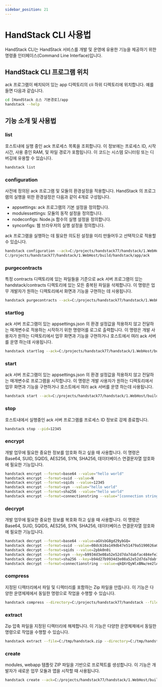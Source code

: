```yaml
---
sidebar_position: 21
---
```


# HandStack CLI 사용법

HandStack CLI는 HandStack 서비스를 개발 및 운영에 유용한 기능을 제공하기 위한 명령줄 인터페이스(Command Line Interface)입니다.

## HandStack CLI 프로그램 위치

ack 프로그램이 배치되어 있는 app 디렉토리의 cli 하위 디렉토리에 위치합니다. 예를 들면 다음과 같습니다.

```bash
cd [HandStack 소스 기본경로]/app
handstack --help
```

## 기능 소개 및 사용법

### list

호스트내에 실행 중인 ack 프로세스 목록을 조회합니다. 이 정보에는 프로세스 ID, 시작 시간, 사용 중인 RAM, 및 파일 경로가 포함됩니다. 이 코드는 시스템 모니터링 또는 디버깅에 유용할 수 있습니다.

```bash
handstack list
```

### configuration

사전에 정의된 ack 프로그램 및 모듈의 환경설정을 적용합니다. HandStack 의 프로그램의 실행을 위한 환경설정은 다음과 같이 4개로 구성됩니다.

- appsettings: ack 프로그램의 기본 설정을 정의합니다.
- modulessettings: 모듈의 동작 설정을 정의합니다.
- nodeconfigs: Node.js 함수의 실행 설정을 정의합니다.
- synconfigs: 웹 브라우저의 실행 설정을 정의합니다.

ack 프로그램을 실행하는 데 필요한 의도된 설정을 미리 만들어두고 선택적으로 적용할 수 있습니다.

```bash
handstack configuration --ack=C:/projects/handstack77/handstack/1.WebHost/build/handstack/app/ack --appsettings=ack.localhost.json
C:/projects/handstack77/handstack/1.WebHost/build/handstack/app/ack
```

### purgecontracts

특정 contracts 디렉토리에 있는 파일들을 기준으로 ack 서버 프로그램이 있는 handstack/contracts 디렉토리에 있는 모든 중복된 파일을 삭제합니다. 이 명령은 업무 개발자가 원하는 디렉토리에서 화면과 기능을 구현하는 데 사용됩니다.

```bash
handstack purgecontracts --ack=C:/projects/handstack77/handstack/1.WebHost/build/handstack/app/ack --directory=C:/projects/myapp/contracts
```

### startlog

ack 서버 프로그램이 있는 appsettings.json 의 환경 설정값을 적용하지 않고 전달하는 매개변수로 적용하는 시작하기 위한 명령어를 로그로 출력합니다. 이 명령은 개발 사용자가 원하는 디렉토리에서 업무 화면과 기능을 구현하거나 호스트에서 여러 ack 서버를 운영 하는데 사용됩니다.

```bash
handstack startlog --ack=C:/projects/handstack77/handstack/1.WebHost/build/handstack/app/ack --arguments="--debug" --appsettings=ack.localhost.json
```

### start

ack 서버 프로그램이 있는 appsettings.json 의 환경 설정값을 적용하지 않고 전달하는 매개변수로 프로그램을 시작합니다. 이 명령은 개발 사용자가 원하는 디렉토리에서 업무 화면과 기능을 구현하거나 호스트에서 여러 ack 서버를 운영 하는데 사용됩니다.

```bash
handstack start --ack=C:/projects/handstack77/handstack/1.WebHost/build/handstack/app/ack --arguments="--debug" --appsettings=ack.localhost.json
```

### stop

호스트내에서 실행중인 ack 서버 프로그램를 프로세스 ID 정보로 강제 종료합니다.

```bash
handstack stop --pid=12345
```

### encrypt

개발 업무에 필요한 중요한 정보를 암호화 하고 싶을 때 사용합니다. 이 명령은 Base64, SUID, SQIDS, AES256, SYN, SHA256, 데이터베이스 연결문자열 암호화에 필요한 기능입니다.

```bash
handstack encrypt --format=base64 --value="hello world"
handstack encrypt --format=suid --value=N
handstack encrypt --format=sqids --value=12345
handstack encrypt --format=syn --value="hello world"
handstack encrypt --format=sha256 --value="hello world"
handstack encrypt --format=connectionstring --value="[connection string]"
```

### decrypt

개발 업무에 필요한 중요한 정보를 복호화 하고 싶을 때 사용합니다. 이 명령은 Base64, SUID, SQIDS, AES256, SYN, SHA256, 데이터베이스 연결문자열 암호화에 필요한 기능입니다.

```bash
handstack decrypt --format=base64 --value=aGVsbG8gd29ybGQ=
handstack decrypt --format=suid --value=08dc610a149db47e51479a5190026a0c
handstack decrypt --format=sqids --value=2pbk0n0i
handstack decrypt --format=syn --key=b9934d3e08a52e52d7da7dabfac484efe37a5380ee9088f7ace2efcde9 --value=WzE1MiwyMDAsMTYyLDE2NCwxNjQsMTI5LDIxOSwxNjgsMjE2LDE2MSwxNTRdLjBjNjg1YWQ5ZjU2NjAwMGE3ZjNjYmI5YjhkOWFjMzY3MTllNDM3NDcxZmUxYTJhNGQ3Njc4ODRhMDY%3d
handstack decrypt --format=sha256 --key=b94d27b9934d3e08a52e52d7da7dabfac484efe37a5380ee9088f7ace2efcde9 --value="hello world"
handstack decrypt --format=connectionstring --value=qkQXrQyWlxBNw/ee2lA2mGxU1PJ4DWn7Ynp+NzA1OIo=.NGVhOGZiMTg1MzZjZTJlNTI2NzBkMWIwYjY5MzYzM2Q=.REVTS1RPUC0xUlZSMzBR.41542b92442fa3c716838a7320135e3f37ec203cda045e4446a10955e48a38b7
```

### compress

지정된 디렉터리에서 파일 및 디렉터리를 포함하는 Zip 파일을 만듭니다. 이 기능은 다양한 운영체제에서 동일한 명령으로 작업을 수행할 수 있습니다.

```bash
handstack compress --directory=C:/projects/handstack77/handstack --file=C:/tmp/handstack.zip
```

### extract

Zip 압축 파일을 지정된 디렉터리에 해제합니다. 이 기능은 다양한 운영체제에서 동일한 명령으로 작업을 수행할 수 있습니다.

```bash
handstack extract --file=C:/tmp/handstack.zip --directory=C:/tmp/handstack
```

### create

modules, webapp 템플릿 ZIP 파일을 기반으로 프로젝트를 생성합니다. 이 기능은 개발자가 새로운 업무 모듈과 앱을 시작할 때 사용됩니다.

```bash
handstack create --ack=C:/projects/handstack77/handstack/1.WebHost/build/handstack/app/ack --file=C:/tmp/handstack.zip --directory=C:/tmp/handstack --find=[template] --replace=[myprojectname]
```